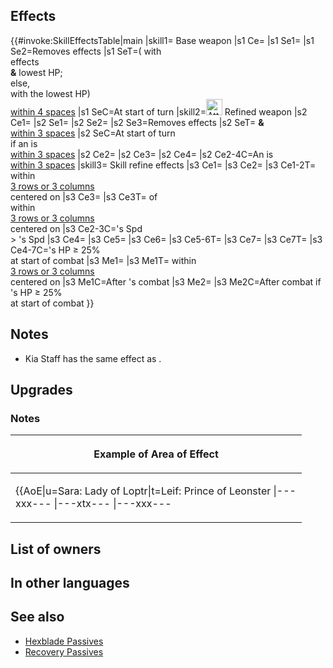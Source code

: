 {{Weapon Infobox
|tagid=SID_キアの杖
|weaponName=Kia Staff
|image=wep_rd037
|weaponType=Staff
|might=14
|range=2
|effect=Calculates damage from staff like other weapons. At start of turn, if【Penalty】is active on any allies within 4 spaces of unit (excluding unit), grants Atk/Spd+6 to ally with the lowest HP among them for 1 turn and neutralizes any【Penalty】on that ally (excluding penalties inflicted at start of turn). (If【Penalty】is not active on any ally within 4 spaces of unit, targets ally with the lowest HP among them instead.)<br><br>【Penalty】<br>All effects that last "on foe through its next action." Includes penalties inflicted by a skill like Panic or Threaten and negative status effects (preventing counterattacks, restricting movement, or the effects of a skill like Triangle Adept or Guard).
|cost=400
|exclusive=1
|statModifiers=0,14,0,0,0
|required=Assault
|intID=2387
|sort=492
|effectRange=4
|value=20
|timingID=8
|abilityID=252
|randomTimestamp=2021-02-08T07:00:00Z
|randomMinLv=31
|refinePaths=default
|refineSP=400
|refineMedals=500
|refineDews=200
|upgradedEffect=Calculates damage from staff like other weapons.<br><br>At start of turn, if unit is within 3 spaces of an ally, grants Atk/Spd+6 and【Hexblade】to unit and allies within 3 spaces of unit for 1 turn, and neutralizes any【Penalty】effects on unit and allies within 3 spaces of unit (excluding penalties inflicted at start of turn).<br><br>If unit is within 3 spaces of an ally, grants Atk/Spd/Def/Res+5 to unit, deals damage = 15% of foe's Atk (excluding area-of-effect Specials; if the "calculates damage from staff like other weapons" effect is neutralized, damage from staff is calculated after combat damage is added), and grants Special cooldown charge +1 to unit per attack during combat (only highest value applied; does not stack).<br><br>【Hexblade】<br>Calculates damage using the lower of foe's Def or Res during combat for 1 turn (including damage dealt by Specials before combat).<br><br>【Penalty】<br>All effects that last "on foe through its next action." Includes penalties inflicted by a skill like Panic or Threaten and negative status effects (preventing counterattacks, restricting movement, or the effects of a skill like Triangle Adept or Guard).
|refineStatsSkill1=0,0,0,0,0
|effectSkill1=For allies within 3 rows or 3 columns centered on unit, grants Atk/Spd+5 during their combat, and also, if ally's Spd > foe's Spd, neutralizes effects that guarantee foe's follow-up attacks and effects that prevent ally's follow-up attacks during their combat.<br><br>For allies within 3 rows or 3 columns centered on unit, restores 7 HP after their combat.<br><br>At start of combat, if unit's HP ≥ 25%, grants Atk/Spd/Def/Res+5 to unit, neutralizes foe's bonuses, and neutralizes effects that guarantee foe's follow-up attacks and effects that prevent unit's follow-up attacks during combat, and restores 7 HP to unit after combat.
|properties=random_owner
}}
==Effects==
{{#invoke:SkillEffectsTable|main
|skill1={{SCi|weapon}} Base weapon
|s1 Ce={{Eft|Wrathful Staff}}
|s1 Se1={{Eft|Bonuses|Atk/Spd|6}}
|s1 Se2=Removes {{Kp|Penalty}} effects
|s1 SeT=({{Tgt|Allies}} with<br>{{Kp|Penalty}} effects<br>'''&''' lowest HP;<br>else, {{Tgt|Allies}}<br>with the lowest HP)<br>[[within 4 spaces]]
|s1 SeC=At start of turn
|skill2=[[File:Attack Plus W.png|x26px|class=inline-icon]] Refined weapon
|s2 Ce1={{Eft|Wrathful Staff}}
|s2 Se1={{Eft|Bonuses|Atk/Spd|6}}
|s2 Se2={{SEt|Hexblade}}
|s2 Se3=Removes {{Kp|Penalty}} effects
|s2 SeT={{Tgt|Unit}} '''&''' {{Tgt|Allies}}<br>[[within 3 spaces]]
|s2 SeC=At start of turn<br>if an {{Tgt|Ally}} is<br>[[within 3 spaces]]
|s2 Ce2={{Eft|Temporary buffs|Atk/Spd/Def/Res|5}}
|s2 Ce3={{Eft|Damage Boost|15% of {{Tgt|Foe}}'s Atk}}
|s2 Ce4={{Eft|Accelerate Charge}}
|s2 Ce2-4C=An {{Tgt|Ally}} is<br>[[within 3 spaces]]
|skill3={{Si|Kia Staff|refine=Skill1}} Skill refine effects
|s3 Ce1={{Eft|Temporary buffs|Atk/Spd|5}}
|s3 Ce2={{Eft|Neutralize Prevent Follow-Ups}}
|s3 Ce1-2T={{Tgt|Allies}} within<br>[[3 rows or 3 columns]]<br>centered on {{Tgt|Unit}}
|s3 Ce3={{Eft|Neutralize Guaranteed Follow-Ups}}
|s3 Ce3T={{Tgt|Foes}} of<br>{{Tgt|Allies}} within<br>[[3 rows or 3 columns]]<br>centered on {{Tgt|Unit}}
|s3 Ce2-3C={{Tgt|Ally}}'s Spd<br>> {{Tgt|Foe}}'s Spd
|s3 Ce4={{Eft|Temporary buffs|Atk/Spd/Def/Res|5}}
|s3 Ce5={{Eft|Neutralize Bonuses}}
|s3 Ce6={{Eft|Neutralize Guaranteed Follow-Ups}}
|s3 Ce5-6T={{Tgt|Foe}}
|s3 Ce7={{Eft|Neutralize Prevent Follow-Ups}}
|s3 Ce7T={{Tgt|Unit}}
|s3 Ce4-7C={{Tgt|Unit}}'s HP ≥ 25%<br>at start of combat
|s3 Me1={{Eft|Heal|7}}
|s3 Me1T={{Tgt|Allies}} within<br>[[3 rows or 3 columns]]<br>centered on {{Tgt|Unit}}
|s3 Me1C=After {{Tgt|Ally}}'s combat
|s3 Me2={{Eft|Heal|7}}
|s3 Me2C=After combat if<br>{{Tgt|Unit}}'s HP ≥ 25%<br>at start of combat
}}

==Notes==
* Kia Staff has the same effect as {{St|Wrathful Staff 3}}.
{{Wrathful Staff}}
{{Bonuses}}
{{Penalty neutralization|negstatuses=all {{Kp|Penalty}} effects}}
==Upgrades==
{{Weapon Upgrade List}}
===Notes===
{{Hexblade|name=Refined Kia Staff}}
{{Temporary buffs|name=Refined Kia Staff}}
{{AtkDamageBoost|name=Refined Kia Staff}}
{{CooldownChargePlus|name=Refined Kia Staff}}
{{Follow-up effect neutralization|name={{St|Kia Staff|refine=Skill1}}}}
{{AlliesCombatEffect|temporary buffs, foe's guaranteed follow-up neutralization and ally's prevented follow-up neutralization effect|name={{St|Kia Staff|refine=Skill1}}}}
{{After combat healing|allies=1|name={{St|Kia Staff|refine=Skill1}}}}
{{Bonus neutralization|name={{St|Kia Staff|refine=Skill1}}}}
{|class="wikitable default mw-collapsible" 
!Example of Area of Effect
|-
|align="middle" style="max-width:450px;margin:auto"|{{AoE|u=Sara: Lady of Loptr|t=Leif: Prince of Leonster
|---xxx---
|---xtx---
|---xxx---
|xxxxxxxxx
|xxxxuxxxx
|xxxxxxxxx
|---xxx---
|---xxx---
|---xxx---
}}
|}
==List of owners==
{{Skill Hero List}}
==In other languages==
{{OtherLanguages
|japanese=キアの杖
|german=Kiastab
|spanishEU=Bastón Kia
|spanishLA=Bastón Kia
|french=Bâton Kia
|italian=Bastone Kia
|chineseTW=奇亞之杖
|portuguese=Bastão Kia
}}
==See also==
{{See also skills|cond=(Description LIKE '%neutralizes%penalt%within _ space%last%through%' AND Description NOT LIKE '%neutralizes penalties%during combat%') AND Exclusive='1'}}
* [[Skill families/A Passives#Hexblade|Hexblade Passives]]
* [[Skill families/C Passives#Recovery|Recovery Passives]]
{{Weapons Navbox}}